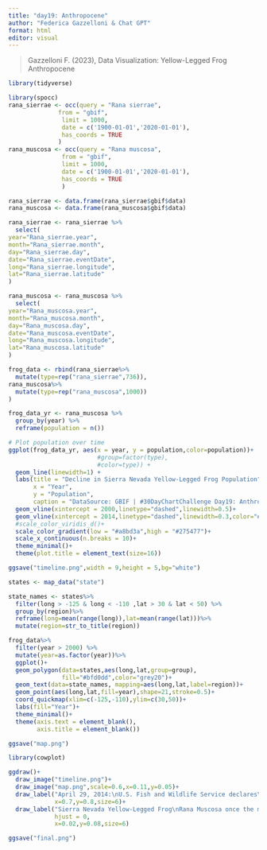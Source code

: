 ```yaml
---
title: "day19: Anthropocene"
author: "Federica Gazzelloni & Chat GPT"
format: html
editor: visual
---
```



> Gazzelloni F. (2023), Data Visualization: Yellow-Legged Frog Anthropocene


```r
library(tidyverse)

library(spocc)
rana_sierrae <- occ(query = "Rana sierrae",
              from = "gbif",
               limit = 1000,
               date = c('1900-01-01','2020-01-01'),
               has_coords = TRUE
              )
rana_muscosa <- occ(query = "Rana muscosa",
               from = "gbif",
               limit = 1000,
               date = c('1900-01-01','2020-01-01'),
               has_coords = TRUE
               )
```

```r
rana_sierrae <- data.frame(rana_sierrae$gbif$data)
rana_muscosa <- data.frame(rana_muscosa$gbif$data)
```


```r
rana_sierrae <- rana_sierrae %>%
  select(
year="Rana_sierrae.year",                            
month="Rana_sierrae.month",                           
day="Rana_sierrae.day",                             
date="Rana_sierrae.eventDate",
long="Rana_sierrae.longitude",                      
lat="Rana_sierrae.latitude"
)

rana_muscosa <- rana_muscosa %>%
  select(
year="Rana_muscosa.year",                            
month="Rana_muscosa.month",                           
day="Rana_muscosa.day",                             
date="Rana_muscosa.eventDate",
long="Rana_muscosa.longitude",                      
lat="Rana_muscosa.latitude"
)

frog_data <- rbind(rana_sierrae%>%
  mutate(type=rep("rana_sierrae",736)),
rana_muscosa%>%
  mutate(type=rep("rana_muscosa",1000))
)
```

```r
frog_data_yr <- rana_muscosa %>%
  group_by(year) %>%
  reframe(population = n())
```


```r
# Plot population over time
ggplot(frog_data_yr, aes(x = year, y = population,color=population))+
                         #group=factor(type),
                         #color=type)) +
  geom_line(linewidth=1) +
  labs(title = "Decline in Sierra Nevada Yellow-Legged Frog Population",
       x = "Year",
       y = "Population",
       caption = "DataSource: GBIF | #30DayChartChallenge Day19: Anthropocene\nDataViz: Federica Gazzelloni") +
  geom_vline(xintercept = 2000,linetype="dashed",linewidth=0.5)+
  geom_vline(xintercept = 2014,linetype="dashed",linewidth=0.3,color="#a60845")+
  #scale_color_viridis_d()+
  scale_color_gradient(low = "#a8bd3a",high = "#275477")+
  scale_x_continuous(n.breaks = 10)+
  theme_minimal()+
  theme(plot.title = element_text(size=16))

```


```r
ggsave("timeline.png",width = 9,height = 5,bg="white")
```


```r

states <- map_data("state")

state_names <- states%>%
  filter(long > -125 & long < -110 ,lat > 30 & lat < 50) %>%
  group_by(region)%>%
  reframe(long=mean(range(long)),lat=mean(range(lat)))%>%
  mutate(region=str_to_title(region))

frog_data%>%
  filter(year > 2000) %>%
  mutate(year=as.factor(year))%>%
  ggplot()+
  geom_polygon(data=states,aes(long,lat,group=group),
               fill="#bfd0dd",color="grey20")+
  geom_text(data=state_names, mapping=aes(long,lat,label=region))+
  geom_point(aes(long,lat,fill=year),shape=21,stroke=0.5)+
  coord_quickmap(xlim=c(-125,-110),ylim=c(30,50))+
  labs(fill="Year")+
  theme_minimal()+
  theme(axis.text = element_blank(),
        axis.title = element_blank())
```

```r
ggsave("map.png")
```


```r
library(cowplot)

ggdraw()+
  draw_image("timeline.png")+
  draw_image("map.png",scale=0.6,x=0.11,y=0.05)+
  draw_label("April 29, 2014:\nU.S. Fish and Wildlife Service declares\nSierra Nevada Yellow-Legged Frog\nspecies in danger of extinction",hjust = 0,
             x=0.7,y=0.8,size=6)+
  draw_label("Sierra Nevada Yellow-Legged Frog\nRana Muscosa once the most abundant frog in the Sierra Nevada\nis now critically endangered, yellow-legged frogs\nhave declined dramatically and they are now found\nin fewer than 7 percent of their historic localities. ",
             hjust = 0,
             x=0.02,y=0.08,size=6)
```

```r
ggsave("final.png")
```

